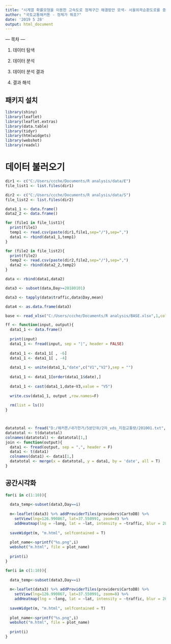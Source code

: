 ```yaml
---
title: "시계열 확률모형을 이용한 고속도로 정체구간 해결방안 모색- 서울외곽순환도로를 중심으로"
author: "국토교통해커톤 - 정체가 뭐죠?"
date: '2019 5 28'
output: html_document
---
```


--- 목차 ---

1. 데이터 탐색

2. 데이터 분석

3. 데이터 분석 결과

4. 결과 해석

## 패키지 설치

```r

library(shiny)
library(leaflet)
library(leaflet.extras)
library(data.table)
library(tidyr)
library(htmlwidgets)
library(webshot)
library(readxl)

```

# 데이터 불러오기

```r
dir1 <- c("C:/Users/ccche/Documents/R analysis/data/E")
file_list1 <- list.files(dir1)

dir2 <- c("C:/Users/ccche/Documents/R analysis/data/S")
file_list2 <- list.files(dir2)

data1_1 <- data.frame()
data2_2 <- data.frame()

for (file1 in file_list1){
  print(file1)
  temp1 <- read.csv(paste(dir1,file1,sep="/"),sep=",")
  data1 <- rbind(data1_1,temp1)
}

for (file2 in file_list2){
  print(file2)
  temp2 <- read.csv(paste(dir2,file2,sep="/"),sep=",")
  data2 <- rbind(data2_2,temp2)
}

data <- rbind(data1,data2)

data3 <- subset(data,Day>=20180101)

data3 <- tapply(data$traffic,data$Day,mean)

data4 <- as.data.frame(data3)

base <- read_xlsx("C:/Users/ccche/Documents/R analysis/BASE.xlsx",1,col_names = T)

ff <- function(input, output){
  data1_1 <- data.frame()
  
  print(input)
  data1_1 <- fread(input, sep = "|", header = FALSE)
  
  data1_1 <- data1_1[ , -6]
  data1_1 <- data1_1[ , -4]
  
  data1_1 <- unite(data1_1,"date",c("V1","V2"),sep = "")
  
  data1_1 <- data1_1[order(data1_1$date),]
  
  data1_1 <- cast(data1_1,date~V3,value = "V5")
  
  write.csv(data1_1, output ,row.names=F)
  
  rm(list = ls())
}



datatotal <- fread("D:/해커톤/내가한거/5분단위/2차_vds_지점교통량/201001.txt", sep = ",", header = F)
datatotal <- t(datatotal)
colnames(datatotal) <- datatotal[1,]
join <- function(output){
  data1 <- fread(output, sep = ",", header = F)
  data1 <- t(data1)
  colnames(data1) <- data1[1,]
  datatotal <- merge(x = datatotal, y = data1, by = 'date', all = T)
}

```

## 공간시각화
 
```r

for(i in c(1:10)){
  
  data_temp<-subset(data3,Day==i)
  
  m<-leaflet(data3) %>% addProviderTiles(providers$CartoDB) %>%
    setView(lng=126.990867, lat=37.550991, zoom=8) %>%
    addHeatmap(lng = ~long, lat = ~lat, intensity = ~traffic, blur = 20 ,max =10,radius = 5)
  
  saveWidget(m, "m.html", selfcontained = T)
  
  plot_name<-sprintf("%s.png",i)
  webshot("m.html", file = plot_name)
  
  print(i)
}
```


```r

for(i in c(1:10)){
  
  data_temp<-subset(data3,Day==i)
  
  m<-leaflet(data3) %>% addProviderTiles(providers$CartoDB) %>%
    setView(lng=126.990867, lat=37.550991, zoom=8) %>%
    addHeatmap(lng = ~long, lat = ~lat, intensity = ~traffic, blur = 20 ,max =10,radius = 5)
  
  saveWidget(m, "m.html", selfcontained = T)
  
  plot_name<-sprintf("%s.png",i)
  webshot("m.html", file = plot_name)
  
  print(i)
}
```